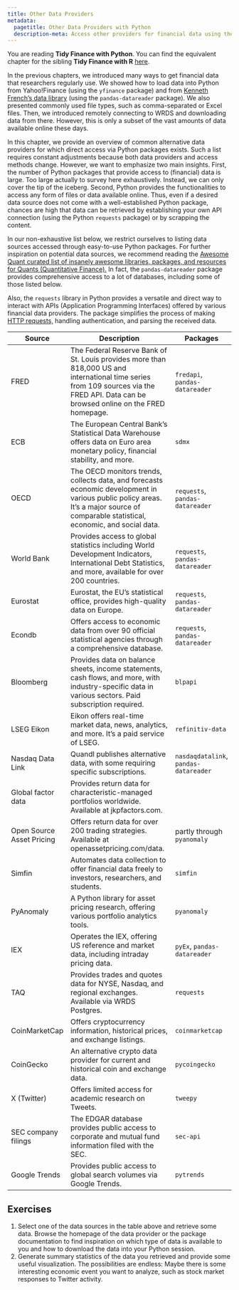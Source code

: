 ```yaml
---
title: Other Data Providers
metadata:
  pagetitle: Other Data Providers with Python
  description-meta: Access other providers for financial data using the programming language Python. 
---
```


::: callout-note
You are reading **Tidy Finance with Python**. You can find the equivalent chapter for the sibling **Tidy Finance with R** [here](../r/other-data-providers.qmd).
:::

In the previous chapters, we introduced many ways to get financial data that researchers regularly use. We showed how to load data into Python from Yahoo!Finance (using the `yfinance` package) and from [Kenneth French's data library](https://mba.tuck.dartmouth.edu/pages/faculty/ken.french/data_library.html) (using the `pandas-datareader` package). We also presented commonly used file types, such as comma-separated or Excel files. Then, we introduced remotely connecting to WRDS and downloading data from there. However, this is only a subset of the vast amounts of data available online these days.

In this chapter, we provide an overview of common alternative data providers for which direct access via Python packages exists. Such a list requires constant adjustments because both data providers and access methods change. However, we want to emphasize two main insights. First, the number of Python packages that provide access to (financial) data is large. Too large actually to survey here exhaustively. Instead, we can only cover the tip of the iceberg. Second, Python provides the functionalities to access any form of files or data available online. Thus, even if a desired data source does not come with a well-established Python package, chances are high that data can be retrieved by establishing your own API connection (using the Python `requests` package) or by scrapping the content.

In our non-exhaustive list below, we restrict ourselves to listing data sources accessed through easy-to-use Python packages. For further inspiration on potential data sources, we recommend reading the [Awesome Quant curated list of insanely awesome libraries, packages, and resources for Quants (Quantitative Finance).](https://github.com/wilsonfreitas/awesome-quant) In fact, the `pandas-datareader` package provides comprehensive access to a lot of databases, including some of those listed below.

Also, the `requests` library in Python provides a versatile and direct way to interact with APIs (Application Programming Interfaces) offered by various financial data providers. The package simplifies the process of making [HTTP requests,](https://requests.readthedocs.io/) handling authentication, and parsing the received data.

| **Source** | **Description** | **Packages** |
|----------|----------------------|-----------|
| FRED | The Federal Reserve Bank of St. Louis provides more than 818,000 US and international time series from 109 sources via the FRED API. Data can be browsed online on the FRED homepage.\index{Data!FRED} | `fredapi`, `pandas-datareader` |
| ECB | The European Central Bank's Statistical Data Warehouse offers data on Euro area monetary policy, financial stability, and more.\index{Data!ECB} | `sdmx` |
| OECD | The OECD monitors trends, collects data, and forecasts economic development in various public policy areas. It's a major source of comparable statistical, economic, and social data. \index{Data!OECD}| `requests`, `pandas-datareader`|
| World Bank | Provides access to global statistics including World Development Indicators, International Debt Statistics, and more, available for over 200 countries. \index{Data!World Bank} | `requests`, `pandas-datareader`|
| Eurostat | Eurostat, the EU's statistical office, provides high-quality data on Europe.\index{Data!Eurostat} | `requests`, `pandas-datareader` |
| Econdb | Offers access to economic data from over 90 official statistical agencies through a comprehensive database. | `requests`, `pandas-datareader`|
| Bloomberg | Provides data on balance sheets, income statements, cash flows, and more, with industry-specific data in various sectors. Paid subscription required. \index{Data!Bloomberg} | `blpapi` |
| LSEG Eikon | Eikon offers real-time market data, news, analytics, and more. It's a paid service of LSEG. \index{Data!Eikon}| `refinitiv-data` |
| Nasdaq Data Link | Quandl publishes alternative data, with some requiring specific subscriptions. | `nasdaqdatalink`, `pandas-datareader`|
| Global factor data | Provides return data for characteristic-managed portfolios worldwide. Available at jkpfactors.com. | |
| Open Source Asset Pricing | Offers return data for over 200 trading strategies. Available at openassetpricing.com/data. | partly through `pyanomaly` |
| Simfin | Automates data collection to offer financial data freely to investors, researchers, and students. \index{Data!Simfin}| `simfin` |
| PyAnomaly | A Python library for asset pricing research, offering various portfolio analytics tools. | `pyanomaly` |
| IEX | Operates the IEX, offering US reference and market data, including intraday pricing data. | `pyEx`, `pandas-datareader`|
| TAQ | Provides trades and quotes data for NYSE, Nasdaq, and regional exchanges. Available via WRDS Postgres. | `requests` |
| CoinMarketCap | Offers cryptocurrency information, historical prices, and exchange listings.\index{Cryptocurrency} | `coinmarketcap` |
| CoinGecko | An alternative crypto data provider for current and historical coin and exchange data. | `pycoingecko` |
| X (Twitter) | Offers limited access for academic research on Tweets. \index{Data!Twitter}\index{Data!X} | `tweepy` |
| SEC company filings | The EDGAR database provides public access to corporate and mutual fund information filed with the SEC. | `sec-api` |
| Google Trends | Provides public access to global search volumes via Google Trends. \index{Data!Google trends} | `pytrends` |


## Exercises

1.  Select one of the data sources in the table above and retrieve some data. Browse the homepage of the data provider or the package documentation to find inspiration on which type of data is available to you and how to download the data into your Python session.
2.  Generate summary statistics of the data you retrieved and provide some useful visualization. The possibilities are endless: Maybe there is some interesting economic event you want to analyze, such as stock market responses to Twitter activity.

